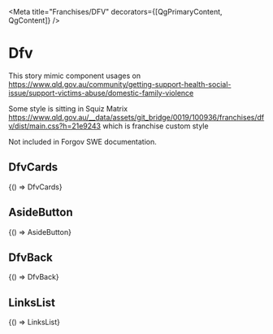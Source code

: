 



<Meta title="Franchises/DFV" decorators={[QgPrimaryContent, QgContent]} />

# Dfv

This story mimic component usages on https://www.qld.gov.au/community/getting-support-health-social-issue/support-victims-abuse/domestic-family-violence

Some style is sitting in Squiz Matrix https://www.qld.gov.au/__data/assets/git_bridge/0019/100936/franchises/dfv/dist/main.css?h=21e9243 which is franchise custom style

Not included in Forgov SWE documentation.

## DfvCards

<Canvas withSource="open">
  <Story name="DfvCards" parameters={getDecoratedParameters(DfvCards)}>
    {() => DfvCards}
  </Story>
</Canvas>

## AsideButton

<Canvas withSource="open">
  <Story name="AsideButton" parameters={getDecoratedParameters(AsideButton)}>
    {() => AsideButton}
  </Story>
</Canvas>

## DfvBack

<Canvas withSource="open">
  <Story name="DfvBack" parameters={getDecoratedParameters(DfvBack)}>
    {() => DfvBack}
  </Story>
</Canvas>

## LinksList

<Canvas withSource="open">
  <Story name="LinksList" parameters={getDecoratedParameters(LinksList)}>
    {() => LinksList}
  </Story>
</Canvas>